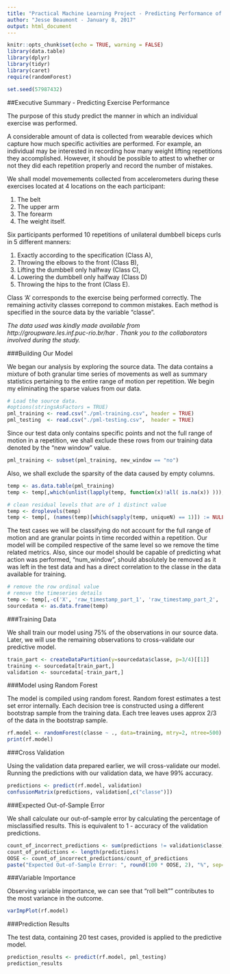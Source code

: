 ```yaml
---
title: "Practical Machine Learning Project - Predicting Performance of Exercise Movements"
author: "Jesse Beaumont - January 8, 2017"
output: html_document
---
```


```r
knitr::opts_chunk$set(echo = TRUE, warning = FALSE)
library(data.table)
library(dplyr)
library(tidyr)
library(caret)
require(randomForest)

set.seed(57987432)
```


##Executive Summary - Predicting Exercise Performance

The purpose of this study predict the manner in which an individual exercise was performed.

A considerable amount of data is collected from wearable devices which capture how much specific activities are performed. 
For example, an individual may be interested in recording how many weight lifting repetitions they accomplished.
However, it should be possible to attest to whether or not they did each repetition properly and record  the number of mistakes.

We shall model movemements collected from accelerometers during these exercises located at 4 locations on the each participant:

   1. The belt
   2. The upper arm
   3. The forearm
   4. The weight itself.

Six participants performed 10 repetitions of unilateral dumbbell biceps curls in 
5 different manners: 

   1. Exactly according to the specification (Class A),
   2. Throwing the elbows to the front (Class B),
   3. Lifting the dumbbell only halfway (Class C),
   4. Lowering the dumbbell only halfway (Class D)
   5. Throwing the hips to the front (Class E).

Class 'A' corresponds to the exercise being performed correctly. The remaining activity classes correpond to common mistakes.
Each method is specified in the source data by the variable "classe".


_The data used was kindly made available from http://groupware.les.inf.puc-rio.br/har .  Thank you to the collaborators involved during the study._


###Building Our Model

We began our analysis by exploring the source data. The data contains a mixture of both granular
time series of movements as well as summary statistics pertaining to the entire range of motion per 
repetition.  We begin my eliminating the sparse values from our data.

```r
# Load the source data.
#options(stringsAsFactors = TRUE)
pml_training <- read.csv("./pml-training.csv", header = TRUE)
pml_testing  <- read.csv("./pml-testing.csv",  header = TRUE)
```

Since our test data only contains specific points and not the full range of motion in a repetition, 
we shall exclude these rows from our training data denoted by the "new window" value.

```r
pml_training <- subset(pml_training, new_window == "no")
```

Also, we shall exclude the sparsity of the data caused by empty columns.

```r
temp <- as.data.table(pml_training)
temp <- temp[,which(unlist(lapply(temp, function(x)!all( is.na(x)) ))), with=F]

# clean residual levels that are of 1 distinct value
temp <- droplevels(temp)
temp <- temp[, (names(temp)[which(sapply(temp, uniqueN) == 1)]) := NULL]
```

The test cases we will be classifying do not account for the full range of motion and are granular
points in time recorded within a repetition. Our model will be compiled respective of the same level
so we remove the time related metrics. Also, since our model should be capable of predicting what action
was performed, "num_window", should absolutely be removed as it was left in the test data and has a direct
correlation to the classe in the data available for training.

```r
# remove the row ordinal value
# remove the timeseries details
temp <- temp[,-c('X', 'raw_timestamp_part_1', 'raw_timestamp_part_2', 'cvtd_timestamp', 'num_window')]
sourcedata <- as.data.frame(temp)
```



###Training Data

We shall train our model using 75% of the observations in our source data.
Later, we will use the remaining observations to cross-validate
our predictive model.

```r
train_part <- createDataPartition(y=sourcedata$classe, p=3/4)[[1]]
training <- sourcedata[train_part,]
validation <- sourcedata[-train_part,]
```



###Model using Random Forest

The model is compiled using random forest.
Random forest estimates a test set error internally. Each decision tree 
is constructed using a different bootstrap sample from the training data.
Each tree leaves uses approx 2/3 of the data in the bootstrap sample. 

```r
rf.model <- randomForest(classe ~ ., data=training, mtry=2, ntree=500)
print(rf.model)
```



###Cross Validation

Using the validation data prepared earlier, we will cross-validate our model.
Running the predictions with our validation data, we have 99% accuracy.

```r
predictions <- predict(rf.model, validation)
confusionMatrix(predictions, validation[,c("classe")])
```



###Expected Out-of-Sample Error

We shall calculate our out-of-sample error by calculating the percentage 
of misclassified results.  This is equivalent to 1 - accuracy of the validation
predictions.

```r
count_of_incorrect_predictions <- sum(predictions != validation$classe)
count_of_predictions <- length(predictions)
OOSE <- count_of_incorrect_predictions/count_of_predictions
paste("Expected Out-of-Sample Error: ", round(100 * OOSE, 2), "%", sep="")
```



###Variable Importance

Observing variable importance, we can see that "roll belt"" contributes to the most variance in the
outcome.

```r
varImpPlot(rf.model)
```



###Prediction Results

The test data, containing 20 test cases, provided is applied to the predictive model.

```r
prediction_results <- predict(rf.model, pml_testing)
prediction_results
```

